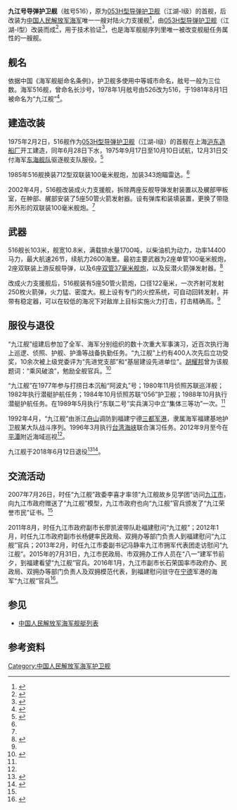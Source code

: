 {{軍艦模板
|圖片=
|照片說明=
|圖片2= 
|照片說明2= 
|名稱=九江号导弹护卫舰  [[File:Naval_Ensign_of_the_People's_Republic_of_China.svg|30px]]
|艦種= 
|艦名= 中国[[江西省|江西省]][[九江市|九江市]]
|擁有國={{PRC}}
|艦級= 
|代號= 516
|前型=
|次型=
|同型=
|數量= 1
|製造=[[沪东造船厂|沪东造船厂]]
|下訂=
|造價=  
|動工= 1975年2月2日
|下水=1975年6月28日
|服役=1975年12月31日
|退役=2018年6月12日
|結局= 
|除籍= 
|狀態=
|綽號=
|榮譽=
|排水=
|基準= 1425吨
|滿載= 1662吨 
|長度= 103米
|闊度= 10.8米
|吃水=3.1米
|引擎= 两台12E390VA型柴油机(额定7000马力) 2轴<br/>辅机: 4套柴油发电机
|極速= 26节
|續航= 4000海里（18节）
|乘員= 190人（军官30人）
|裝甲= 
|射控裝置=
|偵搜設備=
|電戰系統=
|電子設備=
|飛行= 
|裝備= 單裝61式100毫米/56倍口径舰炮x1<br/>[[76式双管37毫米舰炮|61式双管37毫米自动炮]]x6<br/>雙联装SY-1反艦飛彈發射装置x2<br/>五管65式火箭深弹发射器x2<br/>4座64式深弹发射炮x2
|艦載機= 
}}
'''九江号导弹护卫舰'''（舷号516），原为[[053H型导弹护卫舰|053H型导弹护卫舰]]（江湖-I级）的首舰，后改装为[[中国人民解放军海军|中国人民解放军海军]]唯一一艘对陆火力支援舰<ref>{{cite web|title=罕见:中国唯一火力支援舰对地猛轰|url=http://xw.qq.com/mil/20151115017094/MIL2015111501709402|website=腾讯军事|publisher=环球时报|accessdate=2017-03-17|date=2015-11-15|archive-date=2019-01-08|archive-url=https://web.archive.org/web/20190108150955/https://xw.qq.com/mil/20151115017094/MIL2015111501709402|dead-url=no}}</ref>，由[[053H型导弹护卫舰|053H型导弹护卫舰]]（江湖-I型）改装而成<ref>{{cite web|title=日刊称中国“江沪”1型“九江”号舰进行改造|url=http://military.china.com/zh_cn/news/568/20050427/12273466.html|website=中华网军事|accessdate=2017-03-17|date=2005-04-27|archive-url=https://web.archive.org/web/20081016002554/http://military.china.com/zh_cn/news/568/20050427/12273466.html|archive-date=2008-10-16|dead-url=yes}}</ref>，用于技术验证<ref>{{cite web|title=详解中国海军516“九江”号大型火力援助舰|url=http://www.xin94.com/junmishenghuo/19661.html|website=新军事网|accessdate=2017-03-17|date=2016-01-22|archive-date=2019-01-08|archive-url=https://web.archive.org/web/20190108100750/http://www.xin94.com/junmishenghuo/19661.html|dead-url=yes}}</ref>，也是海军舰艇序列里唯一被改变舰艇任务属性的一艘舰。

==舰名==
{{see also|中国人民解放军海军舰艇列表#分类与命名|l1=中国军舰命名原则}}
依据中国《海军舰艇命名条例》，护卫舰多使用中等城市命名，舷号一般为三位数。海军516舰，曾命名长沙号，1978年1月舷号由526改为516，于1981年8月1日被命名为“九江舰”<ref name=zhou>{{cite news|author1=周学军|title=东海卫士——海军“九江舰” 军地情牵30年（组图）|url=http://jj.jxnews.com.cn/system/2015/08/06/014118837.shtml|accessdate=2017-03-17|agency=中国江西网|date=2015-08-06|archive-date=2019-02-21|archive-url=https://web.archive.org/web/20190221123629/http://jj.jxnews.com.cn/system/2015/08/06/014118837.shtml|dead-url=no}}</ref>。

==建造改装==
1975年2月2日，516舰作为[[053H型导弹护卫舰|053H型导弹护卫舰]]（江湖-I级）的首舰在上海[[沪东造船厂|沪东造船厂]]开工建造，同年6月28日下水，1975年9月17日至10月10日试航，12月31日交付海军[[东海舰队|东海舰队]]驱逐舰支队服役。<ref name=huanqiu>{{cite web|title=九江号（516）|url=http://weapon.huanqiu.com/516|website=环球网|accessdate=2017-03-17|archive-date=2017-11-02|archive-url=https://web.archive.org/web/20171102185012/http://weapon.huanqiu.com/516|dead-url=no}}</ref>

1985年516舰换装712型双联装100毫米舰炮，加装343炮瞄雷达。<ref name=huanqiu/>

2002年4月，516舰改装成火力支援舰，拆除两座反舰导弹发射装置以及艉部甲板室，在舯部、艉部安装了5座50管火箭发射器。设有弹库和装填装置，更换了带隐形外形的双联装100毫米舰炮。<ref name=huanqiu/>

==武器==
516舰长103米，舰宽10.8米，满载排水量1700吨，以柴油机为动力，功率14400马力，最大航速26节，续航力2600海里。最初主要武器为2座单管100毫米舰炮，2座双联装上游反舰导弹，以及6座[[76式双管37毫米舰炮|双管37毫米舰炮]]，以及反潜火箭弹发射器。<ref>{{cite book|author1=Christopher Chant|title=A Compendium of Armaments and Military Hardware (Routledge Revivals)|date=2014-06-03|publisher=Routledge|isbn=1134646682|pages=250}}</ref>

改成火力支援舰后，516舰装有5座50管火箭炮，口径122毫米，一次齐射可发射250枚火箭弹，火力猛、密度大。舰上设有专门的火控系统，可自动回转发射，并带有稳定器，可以在较低的海况下对敌岸上目标实施火力打击，打击精确高。<ref name=huanqiu/>

==服役与退役==
“九江舰”组建后参加了全军、海军分别组织的数十次重大军事演习，近百次执行海上巡逻、侦照、护舰、护渔等战备执勤任务。“九江舰”上约有400人次先后立功受奖，10余次被上级党委评为“先进党支部”和“基层建设先进单位”。[[胡耀邦|胡耀邦]]曾为该舰题词：“乘风破浪”，勉励全舰官兵。<ref name=双拥>{{cite journal|title=杨健副市长带队赴福建慰问“九江舰”全体官兵|journal=2012年九江双拥简报|date=2013-06-28|issue=3|url=http://webcache.googleusercontent.com/search?q=cache:nHQu_u9h3yQJ:www.jj98syw.com/pubhtml/110-14/2013/06/28/2012NianJiuJiangShuangYongJianBaoDiSanQi/+&cd=1&hl=en&ct=clnk&gl=de}}{{Dead link|date=2018年10月 |bot=InternetArchiveBot |fix-attempted=yes }}</ref>

“九江舰”在1977年参与打捞日本沉船“阿波丸”号；1980年11月侦照苏联巡洋舰；1982年执行潜艇护航任务；1984年10月侦照苏联“056”护卫舰；1988年10月执行潜艇护航任务。在1989年5月执行“东联二号”实兵演习中立“集体三等功”一次。<ref name=双拥/>

1992年4月，“九江舰”由浙江[[舟山|舟山]]调防到福建宁德[[三都澳|三都军港]]，隶属海军福建基地护卫舰某大队战斗序列。1996年3月执行[[台湾海峡|台湾海峡]]联合演习任务。2012年9月至今在[[平潭|平潭]]附近海域巡视<ref name=zhou/>。

九江舰于2018年6月12日退役<ref>{{cite web|url=http://www.jiujiang.gov.cn/zwzx/jrjj/201907/t20190704_2033181.htm|title=“九江舰”启程回“家”|publisher=九江市人民政府|date=2019-07-04|access-date=2019-07-15|archive-url=https://web.archive.org/web/20190715110435/http://www.jiujiang.gov.cn/zwzx/jrjj/201907/t20190704_2033181.htm|archive-date=2019-07-15|dead-url=yes}}</ref><ref>{{cite web|url=https://mil.news.sina.com.cn/jssd/2018-12-05/doc-ihmutuec6338083.shtml|title=我军这艘服役43年老舰即将退役 曾是对台威慑主力|publisher=新浪网|date=2018-12-05|accessdate=2019-01-07|archive-date=2019-01-08|archive-url=https://web.archive.org/web/20190108050028/https://mil.news.sina.com.cn/jssd/2018-12-05/doc-ihmutuec6338083.shtml|dead-url=no}}</ref>。

==交流活动==
2007年7月26日，时任“九江舰”政委李喜才率领“九江舰故乡见学团”访问[[九江市|九江市]]，向九江市政府赠送了“九江舰”模型，九江市政府也向“九江舰”官兵颁发了“九江荣誉市民”证书。<ref name=zhou/>

2011年8月，时任九江市政府副市长廖凯波带队赴福建慰问“九江舰”；2012年1月，时任九江市政府副市长杨健率民政局、双拥办等部门负责人到福建慰问“九江舰”官兵；2013年2月，时任九江市委副书记冯静率九江市拥军代表团走访慰问“九江舰”。2015年的7月31日，九江市民政局、市双拥办工作人员在“八一”建军节前夕，到福建看望“九江舰”官兵。2016年1月，九江市副市长石荣国率市政府办、民政局、双拥办等部门负责人及双拥模范代表，到福建慰问驻守在[[宁德|宁德]]军港的海军“九江舰”官兵<ref>{{cite news|title=我市拥军代表团赴闽慰问“九江舰”官兵|url=http://www.gsvip.cn/list12/774296.html|accessdate=2017-03-17|agency=九江新闻网|issue=2016-01-20}}{{dead link|date=2018年5月 |bot=InternetArchiveBot |fix-attempted=yes }}</ref>。

==参见==
*[[中国人民解放军海军舰艇列表|中国人民解放军海军舰艇列表]]
==参考资料==
{{reflist|2}}
{{PRC护卫舰}}

[[Category:中国人民解放军海军护卫舰|Category:中国人民解放军海军护卫舰]]